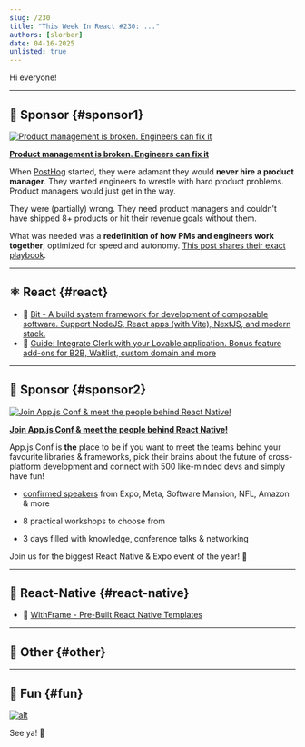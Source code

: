 ```yaml
---
slug: /230
title: "This Week In React #230: ..."
authors: [slorber]
date: 04-16-2025
unlisted: true
---
```


Hi everyone!

<Todo />

<!-- truncate -->


<Support />

---

## 💸 Sponsor {#sponsor1}

[![Product management is broken. Engineers can fix it](/emails/issues/230/posthog.jpg)](https://go.posthog.com/twir-apr16)

**[Product management is broken. Engineers can fix it](https://go.posthog.com/twir-apr16)**

When [PostHog](https://go.posthog.com/twir-apr16-ph) started, they were adamant they would **never hire a product manager**. They wanted engineers to wrestle with hard product problems. Product managers would just get in the way.

They were (partially) wrong. They need product managers and couldn’t have shipped 8+ products or hit their revenue goals without them.

What was needed was a **redefinition of how PMs and engineers work together**, optimized for speed and autonomy. [This post shares their exact playbook](https://go.posthog.com/twir-apr16).


---

## ⚛️ React {#react}

<Todo />

- 💸 [Bit - A build system framework for development of composable software. Support NodeJS, React apps (with Vite), NextJS, and modern stack.](https://bit.dev/?utm_source=ThisWeekInReact&utm_id=8&utm_medium=newsletter)
- 💸 [Guide: Integrate Clerk with your Lovable application. Bonus feature add-ons for B2B, Waitlist, custom domain and more](https://go.clerk.com/EbcUjrv)

<SubscribeFormEmbed placement="middle" />

---

## 💸 Sponsor {#sponsor2}

[![Join App.js Conf & meet the people behind React Native!](/emails/issues/230/appjs.jpg)](https://appjs.co)

**[Join App.js Conf & meet the people behind React Native!](https://appjs.co)**

App.js Conf is **the** place to be if you want to meet the teams behind your favourite libraries & frameworks, pick their brains about the future of cross-platform development and connect with 500 like-minded devs and simply have fun!

*   [confirmed speakers](https://appjs.co/#speakers) from Expo, Meta, Software Mansion, NFL, Amazon & more
    
*   8 practical workshops to choose from
    
*   3 days filled with knowledge, conference talks & networking
    

Join us for the biggest React Native & Expo event of the year! 🚀

---

## 📱 React-Native {#react-native}

<Todo />

- 💸 [WithFrame - Pre-Built React Native Templates](https://withfra.me)

---

## 🔀 Other {#other}

<Todo />

---

## 🤭 Fun {#fun}

<Todo />

[![alt](/emails/issues/215/meme.jpg)](https://twitter.com/TODOTODOTODOTODOTODOTODOTODOTODOTODOTODO)

See ya! 👋
